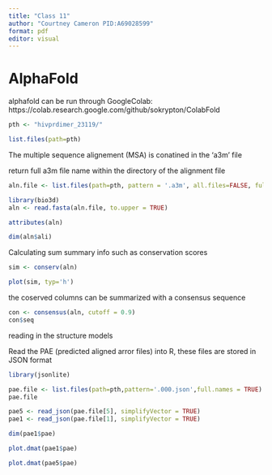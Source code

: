 ```yaml
---
title: "Class 11"
author: "Courtney Cameron PID:A69028599"
format: pdf
editor: visual
---
```


# AlphaFold 

alphafold can be run through GoogleColab: https://colab.research.google.com/github/sokrypton/ColabFold


```r
pth <- "hivprdimer_23119/"

list.files(path=pth)
```

The multiple sequence alignement (MSA) is conatined in the 'a3m' file 

return full a3m file name within the directory of the alignment file
```r
aln.file <- list.files(path=pth, pattern = '.a3m', all.files=FALSE, full.names = TRUE)
```


```r
library(bio3d)
aln <- read.fasta(aln.file, to.upper = TRUE)
```

```r
attributes(aln)
```

```r
dim(aln$ali)
```

Calculating sum summary info such as conservation scores
```r
sim <- conserv(aln)
```

```r
plot(sim, typ='h')
```

the coserved columns can be summarized with a consensus sequence

```r
con <- consensus(aln, cutoff = 0.9)
con$seq
```

reading in the structure models

Read the PAE (predicted aligned arror files) into R, these files are stored in 
JSON format

```r
library(jsonlite)
```

```r
pae.file <- list.files(path=pth,pattern='.000.json',full.names = TRUE)
pae.file
```

```r
pae5 <- read_json(pae.file[5], simplifyVector = TRUE)
pae1 <- read_json(pae.file[1], simplifyVector = TRUE)
```


```r
dim(pae1$pae)
```
```r
plot.dmat(pae1$pae)
```

```r
plot.dmat(pae5$pae)
```




















